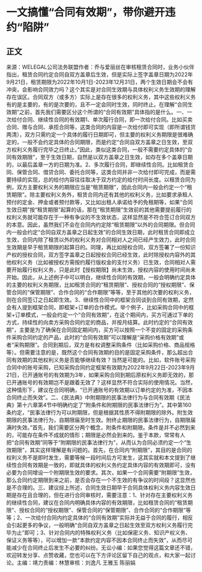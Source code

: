 # 一文搞懂“合同有效期”，带你避开违约“陷阱”
## 正文
来源：WELEGAL公司法务联盟作者：乔与爱丽丝在审核租赁合同时，业务小伙伴指出，租赁合同约定合同自双方盖章后生效，但是实际上签字盖章日期为2022年9月21日，租赁期限为2022年10月1日-2023年12月31日，两个生效日期会不会有冲突，会影响合同效力吗？这个其实是对合同生效期与具体权利义务生效期的理解存在误区。合同双方（或多方）实际上是存在很多的权利义务，其中这些权利义务有的是主要的，有的是次要的，且不一定会同时生效，同时终止。在理解“合同生效期”之前，首先我们需要区分这个所谓的“合同有效期”具体指的是什么。一、一次给付合同、继续性合同的有效期1、单次履行合同，即一次给付合同。比如买卖合同、赠与合同、承揽合同等，这类合同的内容是一次给付即可实现（即所谓钱货两清），双方只需约定一个具体的履行日期即可，但主要的权利义务期限是很难确定的，一般不会约定具体的合同期限，而是约定“合同自双方盖章之日生效，至双方权利义务履行完毕之日终止。”因此，类似这类合同，一般不需要约定具体的“合同有效期限”，至于生效日期，自然是以双方盖章之日生效，如存在多个盖章日期的，以最后盖章一方的日期为准。2、多次履行合同，即继续性合同。比如租赁合同、保管合同、借贷合同、委托合同等，这类合同并非一次给付即可完成，而是需要持续的实现，总的给付内容往往取决于双方约定的给付时间长度。以租赁合同为例，双方主要权利义务的期限应当是“租赁期限”，因此合同内一般会约定一个“租赁期限”。除主要权利义务外，租赁合同内还有其他的权利义务，比如要求承租人预付的定金、押金或者预付款等，又比如出租人承诺给予的免租期等，如果“合同生效日期”按“租赁期限”起算的话，那在“租赁期限”生效前的其他需要提前履行的权利义务就可能存在于一种有争议的不生效状态，这样显然是不符合签订合同双方的本意。因此，虽然我们不会在合同内约定除“租赁期限”以外的合同期限。但合同内一般会约定“合同自双方盖章之日起生效”的合同生效日期，此时租赁合同即成立生效，合同内除了租赁以外的权利义务对合同相对人之间已经产生效力，此时合同生效期是早于租赁期限的起算日的。同理，再比如授权合同，双方签署了一份知识产权的授权合同，双方签字盖章之日起授权合同已经生效，此时除授权内容外的其他权利义务（比如被授权方需按约履行版权金的支付义务）已生效，合同相对人需要开始履行权利义务，只是此时【授权期限】尚未生效，授权内容的使用时间尚未开始。因此，从上述例子中可以明白，继续性合同的有效期，一般会明确约定具体的主要的权利义务期限，比如租赁合同的“租赁期限”、授权合同的“授权期限”、保管合同的“保管期限”、合作合同的“合作期限”等等，至于其他的次要的权利义务，则在合同签订之日起即生效。3、继续性合同中的框架合同谈到合同有效期，定然会有人提到框架合同，即框架+订单的合作模式。举个例子，比如采购合同中的框架+订单模式，一般会约定一个“合同有效期”，在这个期间内，买方可通过下单的方式，持续性的向卖方采购合同约定的商品，并按月结算。此时约定的“合同有效期”，主要是为了确保在合同固定期间内，买方可以按照一个不变的固定的采购条件采购合同约定的产品，此时的“合同有效期”可以理解是“采购价格有效期”或者“采购期限”。合同到期后，双方是有权调整采购条件（比如采购价格、商品规格等）。但需要注意的是，既然这个合同有效期的目的是固定采购条件，那么超出合同有效期的其他权利义务是否能够继续有效？当然是可能的。比如，软件账号采购合同中的账号采购，已知采购合同约定框架有效期为2022年9月22日-2023年9月21日，已开通账号的有效期为3年，如果采购合同到期后原权利义务即无效的，那已开通账号的有效期岂不是跟着无效了？这样显然不符合实际的使用情况。当然，这种情形下，建议在合同明确，“已开通账号的有效期以订单约定的为准，不因本合同终止而失效”。二、《民法典》中附期限的民事法律行为与合同有效期《民法典》第十六章第4节中明确约定了“附条件和附期限的民事法律行为”。其中第160条约定，“民事法律行为可以附期限，但是根据其性质不得附期限的除外。附生效期限的民事法律行为，自期限届至时生效。附终止期限的民事法律行为，自期限届满时失效。”首先，我们需要区分两个概念，附条件和附期限。条件是并不必然到来的，可能存在条件不成就的情形；期限是必然会到来的。鉴于本款，常常有人把“合同有效期”同等于“附期限的民事法律行为”，从而认为合同必须约定一个“生效期限”，其实这样理解是有问题的。首先，在合同内“附期限”，其目的是合同的权利义务不是即时发生，需要等候一段时间后方可发生，这其实就和本文提到了继续性合同有效期是一致的，即就具体的权利义务约定具体内容的有效期即可，没有必要为合同增设一个附期限生效的要求。其次，如果一个合同需要“附期限”生效，那么合同约定期限到来之前，是否会存在一个不生效的有争议的时间段？这显然也是不合理的。三、建议综上所述，合同生效日期早于合同具体权利义务内容生效日期是存在且合理的，但在进行合同审核时，需要注意：1、针对存在主要权利义务的继续性合同，建议在合同内明确具体内容的有效期限，比如租赁合同的“租赁期限”、授权合同的“授权期限”、保管合同的“保管期限”、合作合同的“合作期限”等等；2、一次给付合同内约定具体的“合同有效期”实际并无益于合同的履行，相反会引起更多的争议，一般明确“合同自双方盖章之日起生效至双方权利义务履行完毕为止”即可；3、针对合同内的特殊权利义务（比如保密义务、知识产权义务、保证义务等等），可以增加一款“本款约定内容不因本合同终止而失效”，从而尽可能减少在合同终止后发生不必要的纠纷。无讼小编：如果您觉得这篇文章还不错，欢迎转发分享、点赞收藏，您也可以在下方评论区留下自己的观点，和大家一起讨论。主编：靖力责编：林慧审核：刘逸凡 王雅玉 陈丽娟 